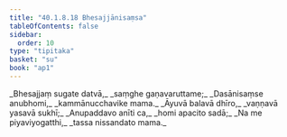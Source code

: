 ```yaml
---
title: "40.1.8.18 Bhesajjānisaṃsa"
tableOfContents: false
sidebar:
  order: 10
type: "tipitaka"
basket: "su"
book: "ap1"
---
```



<DynamicBreadcrumb />

<Division number="140" book="ap1">

<Paragraph number="4437" type="verses" book="ap1">
_Bhesajjaṃ sugate datvā,_  
_saṃghe gaṇavaruttame;_  
_Dasānisaṃse anubhomi,_  
_kammānucchavike mama._  

</Paragraph>

</Division>
<Division number="141" book="ap1">

<Paragraph number="4438" type="verses" book="ap1">
_Āyuvā balavā dhīro,_  
_vaṇṇavā yasavā sukhī;_  
_Anupaddavo anīti ca,_  
_homi apacito sadā;_  
_Na me piyaviyogatthi,_  
_tassa nissandato mama._
</Paragraph>
</Division>